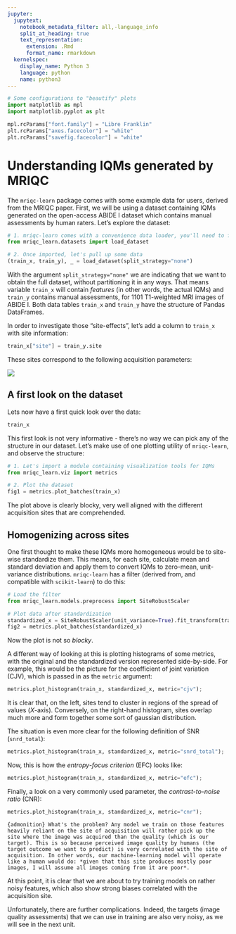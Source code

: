 ```yaml
---
jupyter:
  jupytext:
    notebook_metadata_filter: all,-language_info
    split_at_heading: true
    text_representation:
      extension: .Rmd
      format_name: rmarkdown
  kernelspec:
    display_name: Python 3
    language: python
    name: python3
---
```


```python
# Some configurations to "beautify" plots
import matplotlib as mpl
import matplotlib.pyplot as plt

mpl.rcParams["font.family"] = "Libre Franklin"
plt.rcParams["axes.facecolor"] = "white"
plt.rcParams["savefig.facecolor"] = "white"
```

# Understanding IQMs generated by MRIQC

The `mriqc-learn` package comes with some example data for users, derived from the MRIQC paper.
First, we will be using a dataset containing IQMs generated on the open-access ABIDE I dataset which contains manual assessments by human raters.
Let's explore the dataset:

```python
# 1. mriqc-learn comes with a convenience data loader, you'll need to first import it.
from mriqc_learn.datasets import load_dataset

# 2. Once imported, let's pull up some data
(train_x, train_y), _ = load_dataset(split_strategy="none")
```

With the argument `split_strategy="none"` we are indicating that we want to obtain the full dataset, without partitioning it in any ways.
That means variable `train_x` will contain *features* (in other words, the actual IQMs) and `train_y` contains manual assessments, for 1101 T1-weighted MRI images of ABIDE I.
Both data tables `train_x` and `train_y` have the structure of Pandas DataFrames.

In order to investigate those "site-effects", let's add a column to `train_x` with site information:

```python
train_x["site"] = train_y.site
```

These sites correspond to the following acquisition parameters:

<img src="https://journals.plos.org/plosone/article/figure/image?size=large&download=&id=10.1371/journal.pone.0184661.t001" />

## A first look on the dataset
Lets now have a first quick look over the data:

```python
train_x
```

This first look is not very informative - there's no way we can pick any of the structure in our dataset.
Let's make use of one plotting utility of `mriqc-learn`, and observe the structure:

```python
# 1. Let's import a module containing visualization tools for IQMs
from mriqc_learn.viz import metrics

# 2. Plot the dataset
fig1 = metrics.plot_batches(train_x)
```

The plot above is clearly blocky, very well aligned with the different acquisition sites that are comprehended.

## Homogenizing across sites

One first thought to make these IQMs more homogeneous would be to site-wise standardize them.
This means, for each site, calculate mean and standard deviation and apply them to convert IQMs to zero-mean, unit-variance distributions.
`mriqc-learn` has a filter (derived from, and compatible with `scikit-learn`) to do this:

```python
# Load the filter
from mriqc_learn.models.preprocess import SiteRobustScaler

# Plot data after standardization
standardized_x = SiteRobustScaler(unit_variance=True).fit_transform(train_x)
fig2 = metrics.plot_batches(standardized_x)
```

Now the plot is not so *blocky*.

A different way of looking at this is plotting histograms of some metrics, with the original and the standardized version represented side-by-side.
For example, this would be the picture for the coefficient of joint variation (CJV), which is passed in as the `metric` argument:

```python
metrics.plot_histogram(train_x, standardized_x, metric="cjv");
```

It is clear that, on the left, sites tend to cluster in regions of the spread of values (*X*-axis).
Conversely, on the right-hand histogram, sites overlap much more and form together some sort of gaussian distribution.

The situation is even more clear for the following definition of SNR (`snrd_total`):
```python
metrics.plot_histogram(train_x, standardized_x, metric="snrd_total");
```

Now, this is how the *entropy-focus criterion* (EFC) looks like:
```python
metrics.plot_histogram(train_x, standardized_x, metric="efc");
```

Finally, a look on a very commonly used parameter, the *contrast-to-noise ratio* (CNR):
```python
metrics.plot_histogram(train_x, standardized_x, metric="cnr");
```

```{admonition} What's the problem?
Any model we train on those features heavily reliant on the site of acquisition will rather pick up the site where the image was acquired than the quality (which is our target).
This is so because perceived image quality by humans (the target outcome we want to predict) is very correlated with the site of acquisition.
In other words, our machine-learning model will operate like a human would do: *given that this site produces mostly poor images, I will assume all images coming from it are poor*.
```

At this point, it is clear that we are about to try training models on rather noisy features, which also show strong biases correlated with the acquisition site.

Unfortunately, there are further complications.
Indeed, the targets (image quality assessments) that we can use in training are also very noisy, as we will see in the next unit.
